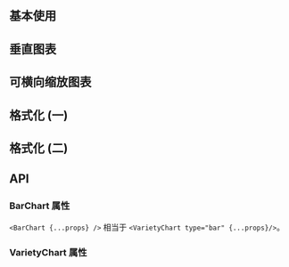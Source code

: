 ## 基本使用

<CodeShow file="$demo/charts/BarChart/Basic.tsx" />

## 垂直图表

<CodeShow file="$demo/charts/BarChart/Vertical.tsx" />

## 可横向缩放图表

<CodeShow file="$demo/charts/BarChart/Brush.tsx" />

## 格式化 (一)

<CodeShow file="$demo/charts/BarChart/Format1.tsx" />

## 格式化 (二)

<CodeShow file="$demo/charts/BarChart/Format2.tsx" />

## API

### BarChart 属性

`<BarChart {...props} />` 相当于 `<VarietyChart type="bar" {...props}/>`。

### VarietyChart 属性

<PropsTable src="$components/chart/VarietyChart" />
